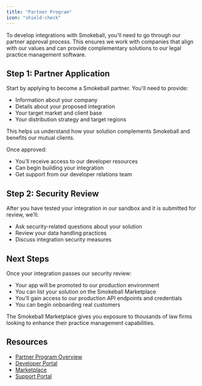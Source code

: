```yaml
---
title: "Partner Program"
icon: "shield-check"
---
```


To develop integrations with Smokeball, you'll need to go through our partner approval process. This ensures we work with companies that align with our values and can provide complementary solutions to our legal practice management software.

## Step 1: Partner Application

Start by applying to become a Smokeball partner. You'll need to provide:
- Information about your company
- Details about your proposed integration
- Your target market and client base
- Your distribution strategy and target regions

This helps us understand how your solution complements Smokeball and benefits our mutual clients.

Once approved:
- You'll receive access to our developer resources
- Can begin building your integration
- Get support from our developer relations team

## Step 2: Security Review

After you have tested your integration in our sandbox and it is submitted for review, we'll:
- Ask security-related questions about your solution
- Review your data handling practices
- Discuss integration security measures

## Next Steps

Once your integration passes our security review:
- Your app will be promoted to our production environment
- You can list your solution on the Smokeball Marketplace
- You'll gain access to our production API endpoints and credentials
- You can begin onboarding real customers

The Smokeball Marketplace gives you exposure to thousands of law firms looking to enhance their practice management capabilities.

## Resources

- [Partner Program Overview](https://www.smokeball.com/partners)
- [Developer Portal](https://console.smokeball.com)
- [Marketplace](https://marketplace.smokeball.com)
- [Support Portal](https://support.smokeball.com) 